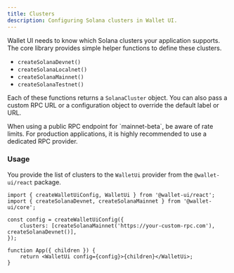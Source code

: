 ```yaml
---
title: Clusters
description: Configuring Solana clusters in Wallet UI.
---
```



Wallet UI needs to know which Solana clusters your application supports. The core library provides simple helper functions to define these clusters.

- `createSolanaDevnet()`
- `createSolanaLocalnet()`
- `createSolanaMainnet()`
- `createSolanaTestnet()`

Each of these functions returns a `SolanaCluster` object. You can also pass a custom RPC URL or a configuration object to override the default label or URL.

<Callout type="info">
    When using a public RPC endpoint for `mainnet-beta`, be aware of rate limits. For production applications, it is
    highly recommended to use a dedicated RPC provider.
</Callout>

### Usage

You provide the list of clusters to the `WalletUi` provider from the `@wallet-ui/react` package.

```tsx
import { createWalletUiConfig, WalletUi } from '@wallet-ui/react';
import { createSolanaDevnet, createSolanaMainnet } from '@wallet-ui/core';

const config = createWalletUiConfig({
    clusters: [createSolanaMainnet('https://your-custom-rpc.com'), createSolanaDevnet()],
});

function App({ children }) {
    return <WalletUi config={config}>{children}</WalletUi>;
}
```
